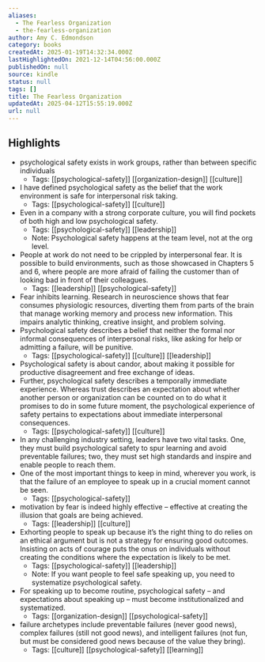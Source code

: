 ```yaml
---
aliases:
  - The Fearless Organization
  - the-fearless-organization
author: Amy C. Edmondson
category: books
createdAt: 2025-01-19T14:32:34.000Z
lastHighlightedOn: 2021-12-14T04:56:00.000Z
publishedOn: null
source: kindle
status: null
tags: []
title: The Fearless Organization
updatedAt: 2025-04-12T15:55:19.000Z
url: null
---
```

## Highlights

- psychological safety exists in work groups, rather than between specific individuals
    - Tags: [[psychological-safety]] [[organization-design]] [[culture]]
- I have defined psychological safety as the belief that the work environment is safe for interpersonal risk taking.
    - Tags: [[psychological-safety]] [[culture]]
- Even in a company with a strong corporate culture, you will find pockets of both high and low psychological safety.
    - Tags: [[psychological-safety]] [[leadership]]
    - Note: Psychological safety happens at the team level, not at the org level.
- People at work do not need to be crippled by interpersonal fear. It is possible to build environments, such as those showcased in Chapters 5 and 6, where people are more afraid of failing the customer than of looking bad in front of their colleagues.
    - Tags: [[leadership]] [[psychological-safety]]
- Fear inhibits learning. Research in neuroscience shows that fear consumes physiologic resources, diverting them from parts of the brain that manage working memory and process new information. This impairs analytic thinking, creative insight, and problem solving.
- Psychological safety describes a belief that neither the formal nor informal consequences of interpersonal risks, like asking for help or admitting a failure, will be punitive.
    - Tags: [[psychological-safety]] [[culture]] [[leadership]]
- Psychological safety is about candor, about making it possible for productive disagreement and free exchange of ideas.
- Further, psychological safety describes a temporally immediate experience. Whereas trust describes an expectation about whether another person or organization can be counted on to do what it promises to do in some future moment, the psychological experience of safety pertains to expectations about immediate interpersonal consequences.
    - Tags: [[psychological-safety]] [[culture]]
- In any challenging industry setting, leaders have two vital tasks. One, they must build psychological safety to spur learning and avoid preventable failures; two, they must set high standards and inspire and enable people to reach them.
- One of the most important things to keep in mind, wherever you work, is that the failure of an employee to speak up in a crucial moment cannot be seen.
    - Tags: [[psychological-safety]]
- motivation by fear is indeed highly effective – effective at creating the illusion that goals are being achieved.
    - Tags: [[leadership]] [[culture]]
- Exhorting people to speak up because it’s the right thing to do relies on an ethical argument but is not a strategy for ensuring good outcomes. Insisting on acts of courage puts the onus on individuals without creating the conditions where the expectation is likely to be met.
    - Tags: [[psychological-safety]] [[leadership]]
    - Note: If you want people to feel safe speaking up, you need to systematize psychological safety.
- For speaking up to become routine, psychological safety – and expectations about speaking up – must become institutionalized and systematized.
    - Tags: [[organization-design]] [[psychological-safety]]
- failure archetypes include preventable failures (never good news), complex failures (still not good news), and intelligent failures (not fun, but must be considered good news because of the value they bring).
    - Tags: [[culture]] [[psychological-safety]] [[learning]]
